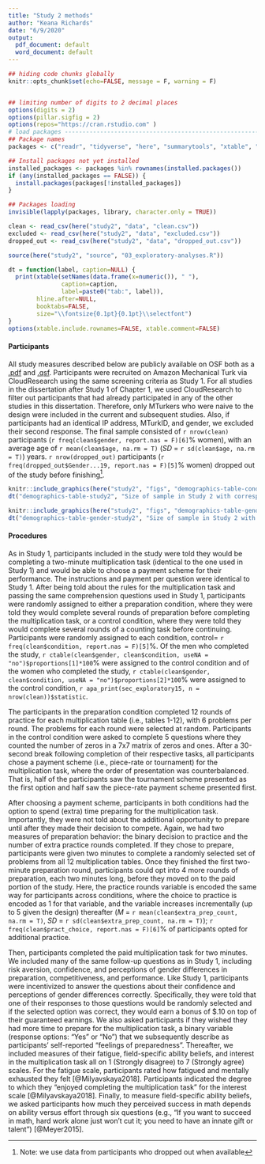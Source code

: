 ```yaml
---
title: "Study 2 methods"
author: "Keana Richards"
date: "6/9/2020"
output:
  pdf_document: default
  word_document: default
---
```


```r

## hiding code chunks globally 
knitr::opts_chunk$set(echo=FALSE, message = F, warning = F)


## limiting number of digits to 2 decimal places
options(digits = 2)
options(pillar.sigfig = 2)
options(repos="https://cran.rstudio.com" )
# load packages -----------------------------------------------------------
## Package names
packages <- c("readr", "tidyverse", "here", "summarytools", "xtable", "papaja")

## Install packages not yet installed
installed_packages <- packages %in% rownames(installed.packages())
if (any(installed_packages == FALSE)) {
  install.packages(packages[!installed_packages])
}

## Packages loading
invisible(lapply(packages, library, character.only = TRUE))

clean <- read_csv(here("study2", "data", "clean.csv"))
excluded <- read_csv(here("study2", "data", "excluded.csv"))
dropped_out <- read_csv(here("study2", "data", "dropped_out.csv"))

source(here("study2", "source", "03_exploratory-analyses.R"))

dt = function(label, caption=NULL) {
  print(xtable(setNames(data.frame(x=numeric()), " "),
               caption=caption,
               label=paste0("tab:", label)), 
        hline.after=NULL,
        booktabs=FALSE,
        size="\\fontsize{0.1pt}{0.1pt}\\selectfont")
}
options(xtable.include.rownames=FALSE, xtable.comment=FALSE)

```

#### Participants

All study measures described below are publicly available on OSF both as a [.pdf](https://osf.io/9pt2e/) and [.qsf](https://osf.io/bxwu2/). Participants were recruited on Amazon Mechanical Turk via CloudResearch using the same screening criteria as Study 1. For all studies in the dissertation after Study 1 of Chapter 1, we used CloudResearch to filter out participants that had already participated in any of the other studies in this dissertation. Therefore, only MTurkers who were naive to the design were included in the current and subsequent studies. Also, if participants had an identical IP address, MTurkID, and gender, we excluded their second response. The final sample consisted of `r nrow(clean)` participants (`r freq(clean$gender, report.nas = F)[6]`% women), with an average age of `r mean(clean$age, na.rm = T)` (*SD* = `r sd(clean$age, na.rm = T)`) years. `r nrow(dropped_out)` participants (`r freq(dropped_out$Gender...19, report.nas = F)[5]`% women) dropped out of the study before finishing^[Note: we use data from participants who dropped out when available]. 

\newpage

```r
knitr::include_graphics(here("study2", "figs", "demographics-table-conds-study2.png"))
dt("demographics-table-study2", "Size of sample in Study 2 with corresponding percentage listed for gender, race, education, and household income, with p-values derived from Fisher’s exact test. Mean with corresponding standard deviation listed for age, with p-values derived from Kruskal-Wallis test. If a participant did not respond to a given question, we list their response as ‘Unknown’.")

```

\newpage

```r
knitr::include_graphics(here("study2", "figs", "demographics-table-gender-study2.png"))
dt("demographics-table-gender-study2", "Size of sample in Study 2 with corresponding percentage listed for race, education, and household income, with p-values derived from Fisher’s exact test. Mean with corresponding standard deviation listed for age, with p-values derived from Kruskal-Wallis test. If a participant did not respond to a given question, we list their response as ‘Unknown’.")

```

#### Procedures

As in Study 1, participants included in the study were told they would be completing a two-minute multiplication task (identical to the one used in Study 1) and would be able to choose a payment scheme for their performance. The instructions and payment per question were identical to Study 1. After being told about the rules for the multiplication task and passing the same comprehension questions used in Study 1, participants were randomly assigned to either a preparation condition, where they were told they would complete several rounds of preparation before completing the multiplication task, or a control condition, where they were told they would complete several rounds of a counting task before continuing. Participants were randomly assigned to each condition, control= `r freq(clean$condition, report.nas = F)[5]`%. Of the men who completed the study, `r ctable(clean$gender, clean$condition, useNA = "no")$proportions[1]*100`% were assigned to the control condition and of the women who completed the study, `r ctable(clean$gender, clean$condition, useNA = "no")$proportions[2]*100`% were assigned to the control condition, `r apa_print(sec_exploratory15, n = nrow(clean))$statistic`. 

The participants in the preparation condition completed 12 rounds of practice for each multiplication table (i.e., tables 1-12), with 6 problems per round. The problems for each round were selected at random. Participants in the control condition were asked to complete 5 questions where they counted the number of zeros in a 7x7 matrix of zeros and ones. After a 30-second break following completion of their respective tasks, all participants chose a payment scheme (i.e., piece-rate or tournament) for the multiplication task, where the order of presentation was counterbalanced. That is, half of the participants saw the tournament scheme presented as the first option and half saw the piece-rate payment scheme presented first.

After choosing a payment scheme, participants in both conditions had the option to spend (extra) time preparing for the multiplication task. Importantly, they were not told about the additional opportunity to prepare until after they made their decision to compete. Again, we had two measures of preparation behavior: the binary decision to practice and the number of extra practice rounds completed. If they chose to prepare, participants were given two minutes to complete a randomly selected set of problems from all 12 multiplication tables. Once they finished the first two-minute preparation round, participants could opt into 4 more rounds of preparation, each two minutes long, before they moved on to the paid portion of the study. Here, the practice rounds variable is encoded the same way for participants across conditions, where the choice to practice is encoded as 1 for that variable, and the variable increases incrementally (up to 5 given the design) thereafter (*M* = `r mean(clean$extra_prep_count, na.rm = T)`, *SD* = `r sd(clean$extra_prep_count, na.rm = T)`); `r freq(clean$pract_choice, report.nas = F)[6]`% of participants opted for additional practice.  

Then, participants completed the paid multiplication task for two minutes. We included many of the same follow-up questions as in Study 1, including risk aversion, confidence, and perceptions of gender differences in preparation, competitiveness, and performance. Like Study 1, participants were incentivized to answer the questions about their confidence and perceptions of gender differences correctly. Specifically, they were told that one of their responses to those questions would be randomly selected and if the selected option was correct, they would earn a bonus of \$.10 on top of their guaranteed earnings. We also asked participants if they wished they had more time to prepare for the multiplication task, a binary variable (response options: "Yes" or "No") that we subsequently describe as participants' self-reported "feelings of preparedness". Thereafter, we included measures of their fatigue, field-specific ability beliefs, and interest in the multiplication task all on 1 (Strongly disagree) to 7 (Strongly agree) scales. For the fatigue scale, participants rated how fatigued and mentally exhausted they felt [@Milyavskaya2018]. Participants indicated the degree to which they "enjoyed completing the multiplication task" for the interest scale [@Milyavskaya2018]. Finally, to measure field-specific ability beliefs, we asked participants how much they perceived success in math depends on ability versus effort through six questions (e.g., "If you want to succeed in math, hard work alone just won't cut it; you need to have an innate gift or talent") [@Meyer2015].   



